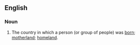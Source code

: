 ==English==

===Noun===
{{en-noun|mother countries}}

# The country in which a person (or group of people) was [[born]]; [[motherland]]; [[homeland]].